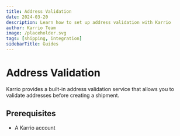 ```yaml
---
title: Address Validation
date: 2024-03-20
description: Learn how to set up address validation with Karrio
author: Karrio Team
image: /placeholder.svg
tags: [shipping, integration]
sidebarTitle: Guides
---
```


# Address Validation

Karrio provides a built-in address validation service that allows you to validate addresses before creating a shipment.

## Prerequisites

- A Karrio account
